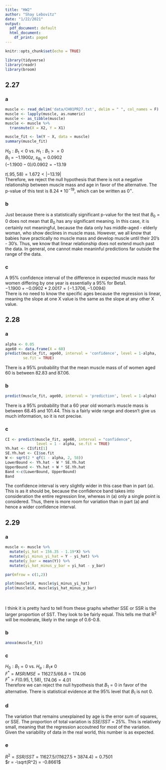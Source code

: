 ```yaml
---
title: "HW2"
author: "Shay Lebovitz"
date: "1/22/2021"
output:
  pdf_document: default
  html_document:
    df_print: paged
---
```


```r
knitr::opts_chunk$set(echo = TRUE)
```

```r
library(tidyverse)
library(readr)
library(broom)
```

## 2.27

### a

```r
muscle <- read_delim('data/CH01PR27.txt', delim = " ", col_names = F)
muscle <- lapply(muscle, as.numeric)
muscle <- as_tibble(muscle)
muscle <- muscle %>% 
  transmute(X = X2, Y = X1)

muscle_fit <- lm(Y ~ X, data = muscle)
summary(muscle_fit)
```

$H_0: B_1 < 0$ vs. $H_1: B_1 >= 0$\
$B_1 = -1.1900z$, $s_{B_1} = 0.0902$\
$(-1.1900 - 0)/0.0902 = -13.19$

$t(.95,58) = 1.672 < |-13.19|$\
Therefore, we reject the null hypothesis that there is not a negative relationship between muscle mass and age in favor of the alternative. The p-value of this test is $8.24 * 10^{-19}$, which can be written as 0^+^.

### b

Just because there is a statistically significant p-value for the test that $B_0 = 0$ does not mean that $B_0$ has any significant meaning. In this case, it is certainly not meaningful, because the data only has middle-aged - elderly woman, who show declines in muscle mass. However, we all know that babies have practically no muscle mass and develop muscle until their 20's - 30's. Thus, we know that linear relationship does not extend much past the data. In general, one cannot make meaninful predictions far outside the range of the data.

### c

A 95% confidence interval of the difference in expected muscle mass for women differing by one year is essentially a 95% for Beta1.\
$-1.1900 +- 0.0902 * 2.0017 = (-1.3706, -1.0094)$\
There is no need to know the specific ages because the regression is linear, meaning the slope at one X value is the same as the slope at any other X value.

## 2.28

### a

```r
alpha <- 0.05
age60 <- data.frame(X = 60)
predict(muscle_fit, age60, interval = 'confidence', level = 1-alpha,
        se.fit = TRUE)
```

There is a 95% probability that the mean muscle mass of of women aged 60 is between 82.83 and 87.06.

### b

```r
predict(muscle_fit, age60, interval = 'prediction', level = 1-alpha)
```

There is a 95% probability that a 60 year old woman's muscle mass is between 68.45 and 101.44. This is a fairly wide range and doesn't give us much information, so it is not precise.

### c

```r
CI <- predict(muscle_fit, age60, interval = "confidence", 
              level = 1 - alpha, se.fit = TRUE)
Yh.hat <- CI$fit[1]
SE.Yh.hat <- CI$se.fit
W <- sqrt(2 * qf(1 - alpha, 2, 58))
LowerBound <- Yh.hat - W * SE.Yh.hat
UpperBound <- Yh.hat + W * SE.Yh.hat
Band <-c(LowerBound, UpperBound)
Band
```

The confidence interval is very slightly wider in this case than in part (a). This is as it should be, because the confidence band takes into consideration the entire regression line, whereas in (a) only a single point is considered. Thus, there is more room for variation than in part (a) and hence a wider confidence interval.

## 2.29

### a
```r
muscle <- muscle %>%
  mutate(yi_hat = 156.35 - 1.19*X) %>% 
  mutate(yi_minus_yi_hat = Y - yi_hat) %>% 
  mutate(y_bar = mean(Y)) %>% 
  mutate(yi_hat_minus_y_bar = yi_hat - y_bar)

par(mfrow = c(1,2))

plot(muscle$X, muscle$yi_minus_yi_hat)
plot(muscle$X, muscle$yi_hat_minus_y_bar)
```
<br>
<br>
I think it is pretty hard to tell from these graphs whether SSE or SSR is the larger proportion of SST. They look to be fairly equal. This tells me that R^2^ will be moderate, likely in the range of 0.6-0.8.  

### b
```r
anova(muscle_fit)
```

### c  

$H_0: B_1 = 0$ vs. $H_a: B_1 \neq\ 0$  
$F^* = MSR/MSE = 11627.5/66.8 = 174.06$  
$F^* > F(0.95, 1, 58)$, $174.06 = 4.01$  
Therefore we can reject the null hypothesis that $B_1 = 0$ in favor of the alternative. There is statistical evidence at the 95% level that $B_1$ is not 0.  


### d  

The variation that remains unexplained by age is the error sum of squares, or SSE. The proportion of total variation is $SSE/SST$ = 25%. This is relatively small, meaning that the regression accoutned for most of the variation. Given the variability of data in the real world, this number is as expected.

### e  

$R^2 = SSR/SST = 11627.5/(11627.5 + 3874.4) = 0.7501$  
$r = -\sqrt(R^2) = -0.8661$





